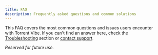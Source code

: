 ```yaml
---
title: FAQ
description: Frequently asked questions and common solutions
---
```


This FAQ covers the most common questions and issues users encounter with Torrent Vibe. If you can't find an answer here, check the [Troubleshooting](./index.mdx) section or [contact support](./contact.mdx).

*Reserved for future use.*